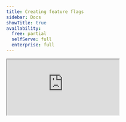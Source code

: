 ```yaml
---
title: Creating feature flags
sidebar: Docs
showTitle: true
availability:
  free: partial
  selfServe: full
  enterprise: full
---
```


<iframe
    src="https://www.youtube-nocookie.com/embed/2jQco8hEvTI?start=774"
    className="rounded shadow-xl"
/>

To create a new feature flag, navigate to the [feature flags tab](https://app.posthog.com/feature_flags) in your PostHog app, where you should see a 'Create feature flag' button that we'll click.

This presents you with a form where you can complete the details of your new flag:

<ProductScreenshot
    imageLight={CreateNewFeatureFlagLight} 
    imageDark={CreateNewFeatureFlagDark}
    alt="How to create a feature flag in PostHog" 
    classes="rounded"
/>

Here's a breakdown of each field in the form:

## Key

This is the name of the key you use in your code to evaluate the feature flag.

## Description and tags 

Metadata to describe and share information about your feature flag in the PostHog app.

### Evaluation tags (environment constraints)

Evaluation tags are a special type of tag that constrains feature flag evaluation to specific environments. When evaluation tags are configured, the feature flag will only evaluate when the SDK provides matching environment tags in the evaluation request.

Key features:
- **Environment isolation**: Prevent flags from evaluating in unintended environments (e.g., marketing site vs. app vs. docs)
- **Cost optimization**: Reduce unnecessary flag evaluations and associated costs
- **Better organization**: Group flags by their intended usage context
- **Backward compatible**: Flags without evaluation tags continue to work as before

To configure evaluation tags:
1. Click the bolt icon <IconBolt className="inline w-4 h-4" /> next to the tags field
2. Select which tags should act as evaluation constraints
3. These tags will display with a green background and bolt icon

When using evaluation tags:
- SDKs must send `evaluation_environments` parameter with matching tags for the flag to evaluate
- Flags with no evaluation tags will evaluate for all requests (default behavior)
- At least one evaluation tag must match for the flag to be included in the evaluation

Learn more in the [evaluation flags docs](/docs/feature-flags/evaluation-tags)

> **Important:** After setting evaluation tags on your flags, you must update your SDK configuration to include the corresponding `evaluation_environments` parameter. Without this SDK update, your application won't know which environment it's deployed in, and the evaluation tags won't take effect.

## Enable feature flag

This determines whether your flag is enabled. Disabled flags return `undefined` or `null`.

## Persisting feature flags across authentication steps


> **Note:** This is only relevant if your feature flag is shown to both logged out AND logged in users.

Feature flag values are calculated based on a user's properties. Since it's possible for a user to have different properties before and after login, they may receive different feature flag values before and after logging in.

By enabling the option to persist feature flags across authentication, you ensure that the flag value remains the same. 

> **Note:** This feature requires `person_profiles: 'always'` and calling `posthog.identify` from the JavaScript Web SDK to function as expected. [Learn more about anonymous vs identified events here](/docs/data/anonymous-vs-identified-events).

In our experience, the tradeoffs to enabling this are **not** worthwhile for the majority of our users. They include:

1. **Slower feature flag response:** Enabling this option introduces additional checks, which can slow down the response time when fetching feature flags.
2. **Incompatible with [local evaluation](/docs/feature-flags/local-evaluation):** It is necessary to perform the additional checks on the PostHog servers.
3. **Incompatible with [bootstrapping](/docs/feature-flags/bootstrapping):** Bootstrapping relies on local evaluation, which cannot correctly calculate persistent flag values.

## Served value

There are three types of feature flags:

### 1. Boolean flags. 

These return `false` if the flag is disabled, `true` if the flag is enabled and has a matching release condition, and `null` or `undefined` if no release condition matches.

### 2. Multiple variant flags (multivariate flags). 

Instead of indicating enabled vs. disabled, multivariate flags return a key – for example, `control` or `test`. 

You can choose the rollout percentage for each variant key, where each is given a specific percentage of the total audience. Users will then be randomly assigned to each variant based on these percentages.

### 3. Remote config flags. 

While boolean and multivariate flags can be set up to serve different values to different users, remote config flags are meant to pass static configuration values to your applications at runtime. The config value is **always** passed in the flag's payload. You can use remote config flags to tweak application configs on the fly without deploying code changes.

## Payloads

A payload is an additional piece of information sent to your app when a flag is matched for a user. The returned value can be any valid JSON type (object, array, number, string, boolean, or null).

They enable you to configure functionality related to your flag inside PostHog, instead of having to make code changes or redeploy your app.

## Evaluation runtime

You can control where your feature flags are evaluated by specifying an evaluation runtime. This helps optimize performance and reduce unnecessary network traffic by ensuring flags are only sent to the appropriate environments.

Runtime filtering also reduces evaluation latency and prevents feature flag bloat by only sending relevant flags to each environment, making it easier to manage flags in your app and organize the flags you actually evaluate.

> **Note:** Evaluation runtime is different from [evaluation tags](/docs/feature-flags/evaluation-tags). Runtime filtering is based on SDK type (client vs server), while evaluation tags provide fine-grained environment constraints that you define (e.g., "production", "staging", "app", "marketing-site").

### Runtime options

Feature flags can be configured to evaluate in one of three runtime environments:

- **Server**: Flags are only evaluated on server-side SDKs (Node.js, Python, Ruby, Go, PHP, etc.)
- **Client**: Flags are only evaluated on client-side SDKs (JavaScript, React, mobile SDKs)
- **All (default)**: Flags are evaluated in both server and client environments

### How it works

When you specify an evaluation runtime, PostHog automatically detects the requesting environment based on:
- User-Agent headers
- Browser-specific headers
- SDK type indicators

The system then filters which flags are returned based on their configured runtime, ensuring:
- Smaller payload sizes for client applications
- Reduced evaluation latency by eliminating irrelevant flags
- Prevention of feature flag bloat in each environment
- Improved performance by reducing unnecessary flag evaluations
- Better security by keeping server-only flags away from client environments
- Cleaner flag management with environment-specific organization

### When to use each evaluation runtime

<CalloutBox icon="IconInfo" title="Limited dependencies with different run times" type="fyi">

Currently, [feature flag dependencies](docs/feature-flags/dependencies) are limited when flags have different runtime environments. Ensure dependent flags share compatible runtime settings.

</CalloutBox>

1. **Use server-only evaluation** for:
   - Sensitive feature rollouts that shouldn't be exposed to clients
   - Backend system configurations
   - Internal features or admin capabilities

2. **Use client-only evaluation** for:
   - UI/UX experiments
   - Frontend-specific features
   - Visual changes that don't require backend logic

3. **Use "All" (default)** for:
   - Features that span both frontend and backend
   - Gradual rollouts that need consistent behavior across environments
   - When you're unsure or need maximum flexibility

> **Note:** Feature flags without an explicit evaluation runtime setting will continue to work as before, being evaluated in all environments for backward compatibility.

## Release conditions

This specifies the conditions a user must meet to access the feature flag and receive a value. Condition sets are evaluated from top to bottom, and the first condition set that matches will be used. A condition matches when all property filters pass and the target falls within the rollout percentage.

Percentage rollouts are available for all flags. More options depend on your PostHog setup:

- If GeoIP is enabled, you can target based on geographic location.

- If you capture identified events, you can target based on [person properties](/docs/product-analytics/person-properties) and [cohorts](/docs/data/cohorts).

- If you enabled group analytics, you can target based on [group properties](/docs/product-analytics/group-analytics#how-to-set-group-properties).

<ProductScreenshot
    imageLight={ReleaseConditionLight} 
    imageDark={ReleaseConditionDark}
    alt="Feature flags release conditions" 
    classes="rounded"
/>

### Advanced release conditions

For more sophisticated feature rollouts, you can also create **feature flag dependencies** where one flag's activation depends on another flag's state. This enables complex scenarios like:

- Enabling features only for users in beta programs
- Creating conditional experiments based on other feature participation
- Setting up safety mechanisms where critical flags must be active first

Learn more about [feature flag dependencies](/docs/feature-flags/dependencies).

> **Can I migrate my feature flags from another tool?** If you can pull feature flag data from them, you can use [our API](/docs/api/feature-flags) to migrate them. We even wrote guides for doing this with [LaunchDarkly](/docs/migrate/launchdarkly) and [Statsig](/docs/migrate/statsig).
